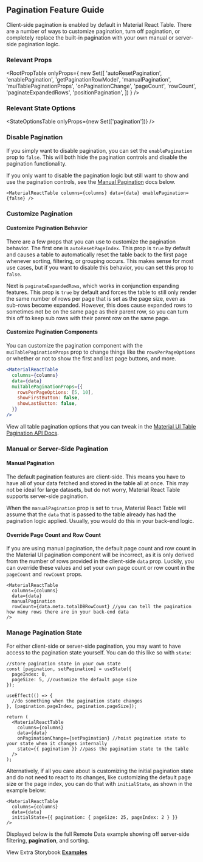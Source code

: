 
<Head>
  <title>Pagination Feature Guide - Material React Table V1 Docs</title>
  <meta
    name="description"
    content="How to use, customize, or disable pagination features in Material React Table"
  />
</Head>

## Pagination Feature Guide

Client-side pagination is enabled by default in Material React Table. There are a number of ways to customize pagination, turn off pagination, or completely replace the built-in pagination with your own manual or server-side pagination logic.

### Relevant Props

<RootPropTable
  onlyProps={
    new Set([
      'autoResetPagination',
      'enablePagination',
      'getPaginationRowModel',
      'manualPagination',
      'muiTablePaginationProps',
      'onPaginationChange',
      'pageCount',
      'rowCount',
      'paginateExpandedRows',
      'positionPagination',
    ])
  }
/>

### Relevant State Options

<StateOptionsTable onlyProps={new Set(['pagination'])} />

### Disable Pagination

If you simply want to disable pagination, you can set the `enablePagination` prop to `false`. This will both hide the pagination controls and disable the pagination functionality.

If you only want to disable the pagination logic but still want to show and use the pagination controls, see the [Manual Pagination](##manual-or-server-side-pagination) docs below.

```tsx
<MaterialReactTable columns={columns} data={data} enablePagination={false} />
```

### Customize Pagination

#### Customize Pagination Behavior

There are a few props that you can use to customize the pagination behavior. The first one is `autoResetPageIndex`. This prop is `true` by default and causes a table to automatically reset the table back to the first page whenever sorting, filtering, or grouping occurs. This makes sense for most use cases, but if you want to disable this behavior, you can set this prop to `false`.

Next is `paginateExpandedRows`, which works in conjunction expanding features. This prop is `true` by default and forces the table to still only render the same number of rows per page that is set as the page size, even as sub-rows become expanded. However, this does cause expanded rows to sometimes not be on the same page as their parent row, so you can turn this off to keep sub rows with their parent row on the same page.

#### Customize Pagination Components

You can customize the pagination component with the `muiTablePaginationProps` prop to change things like the `rowsPerPageOptions` or whether or not to show the first and last page buttons, and more.

```jsx
<MaterialReactTable
  columns={columns}
  data={data}
  muiTablePaginationProps={{
    rowsPerPageOptions: [5, 10],
    showFirstButton: false,
    showLastButton: false,
  }}
/>
```

View all table pagination options that you can tweak in the [Material UI Table Pagination API Docs](https://mui.com/material-ui/api/table-pagination/#props).

### Manual or Server-Side Pagination

#### Manual Pagination

The default pagination features are client-side. This means you have to have all of your data fetched and stored in the table all at once. This may not be ideal for large datasets, but do not worry, Material React Table supports server-side pagination.

When the `manualPagination` prop is set to `true`, Material React Table will assume that the `data` that is passed to the table already has had the pagination logic applied. Usually, you would do this in your back-end logic.

#### Override Page Count and Row Count

If you are using manual pagination, the default page count and row count in the Material UI pagination component will be incorrect, as it is only derived from the number of rows provided in the client-side `data` prop. Luckily, you can override these values and set your own page count or row count in the `pageCount` and `rowCount` props.

```tsx
<MaterialReactTable
  columns={columns}
  data={data}
  manualPagination
  rowCount={data.meta.totalDBRowCount} //you can tell the pagination how many rows there are in your back-end data
/>
```

### Manage Pagination State

For either client-side or server-side pagination, you may want to have access to the pagination state yourself. You can do this like so with `state`:

```tsx
//store pagination state in your own state
const [pagination, setPagination] = useState({
  pageIndex: 0,
  pageSize: 5, //customize the default page size
});

useEffect(() => {
  //do something when the pagination state changes
}, [pagination.pageIndex, pagination.pageSize]);

return (
  <MaterialReactTable
    columns={columns}
    data={data}
    onPaginationChange={setPagination} //hoist pagination state to your state when it changes internally
    state={{ pagination }} //pass the pagination state to the table
  />
);
```

Alternatively, if all you care about is customizing the initial pagination state and do not need to react to its changes, like customizing the default page size or the page index, you can do that with `initialState`, as shown in the example below:

```tsx
<MaterialReactTable
  columns={columns}
  data={data}
  initialState={{ pagination: { pageSize: 25, pageIndex: 2 } }}
/>
```

Displayed below is the full Remote Data example showing off server-side filtering, **pagination**, and sorting.

<RemoteExample />

View Extra Storybook **[Examples](https://www.material-react-table.dev/?path=/story/features-pagination-examples)**
